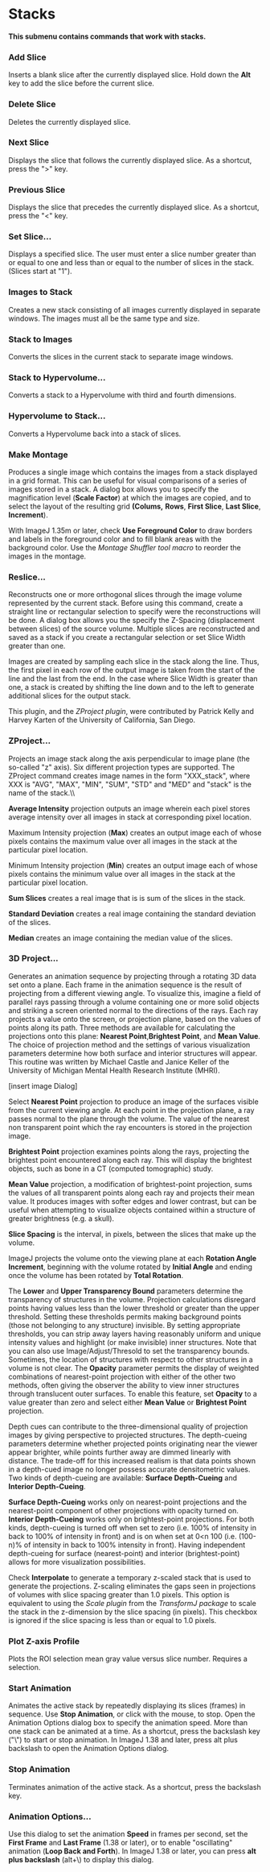 = Stacks =

'''This submenu contains commands that work with stacks.'''

=== Add Slice ===

Inserts a blank slice after the currently displayed slice. Hold down the '''Alt''' key to add the slice before the current slice. 

=== Delete Slice ===

Deletes the currently displayed slice. 

=== Next Slice ===

Displays the slice that follows the currently displayed slice. As a shortcut, press the ">" key. 

=== Previous Slice ===

Displays the slice that precedes the currently displayed slice. As a shortcut, press the "<" key.

=== Set Slice... ===

Displays a specified slice. The user must enter a slice number greater than or equal to one and less than or equal to the number of slices in the stack. (Slices start at "1").

=== Images to Stack ===

Creates a new stack consisting of all images currently displayed in separate windows. The images must all be the same type and size. 

=== Stack to Images ===

Converts the slices in the current stack to separate image windows.

=== Stack to Hypervolume... ===

Converts a stack to a Hypervolume with third and fourth dimensions.

=== Hypervolume to Stack... ===

Converts a Hypervolume back into a stack of slices.

=== Make Montage ===

Produces a single image which contains the images from a stack displayed in a grid format. This can be useful for visual comparisons of a series of images stored in a stack. A dialog box allows you to specify the magnification level ('''Scale Factor''') at which the images are copied, and to select the layout of the resulting grid '''(Colums,''' '''Rows''', '''First Slice''', '''Last Slice''', '''Increment''').

With ImageJ 1.35m or later, check '''Use Foreground Color''' to draw borders and labels in the foreground color and to fill blank areas with the background color. Use the ''Montage Shuffler tool macro'' to reorder the images in the montage.

=== Reslice... ===

Reconstructs one or more orthogonal slices through the image volume represented by the current stack. Before using this command, create a straight line or rectangular selection to specify were the reconstructions will be done. A dialog box allows you the specify the Z-Spacing (displacement between slices) of the source volume. Multiple slices are reconstructed and saved as a stack if you create a rectangular selection or set Slice Width greater than one.

Images are created by sampling each slice in the stack along the line. Thus, the first pixel in each row of the output image is taken from the start of the line and the last from the end. In the case where Slice Width is greater than one, a stack is created by shifting the line down and to the left to generate additional slices for the output stack.

This plugin, and the ''ZProject plugin'', were contributed by Patrick Kelly and Harvey Karten of the University of California, San Diego.

=== ZProject... ===

Projects an image stack along the axis perpendicular to image plane (the so-called "z" axis). Six different projection types are supported. The ZProject command creates image names in the form "XXX_stack", where XXX is "AVG", "MAX", "MIN", "SUM", "STD" and "MED" and "stack" is the name of the stack.\\

'''Average Intensity''' projection outputs an image wherein each pixel stores average intensity over all images in stack at corresponding pixel location.

Maximum Intensity projection ('''Max''') creates an output image each of whose pixels contains the maximum value over all images in the stack at the particular pixel location.

Minimum Intensity projection ('''Min''') creates an output image each of whose pixels contains the minimum value over all images in the stack at the particular pixel location.

'''Sum Slices''' creates a real image that is is sum of the slices in the stack.

'''Standard Deviation''' creates a real image containing the standard deviation of the slices.

'''Median''' creates an image containing the median value of the slices.

=== 3D Project... ===

Generates an animation sequence by projecting through a rotating 3D data set onto a plane. Each frame in the animation sequence is the result of projecting from a different viewing angle. To visualize this, imagine a field of parallel rays passing through a volume containing one or more solid objects and striking a screen oriented normal to the directions of the rays. Each ray projects a value onto the screen, or projection plane, based on the values of points along its path. Three methods are available for calculating the projections onto this plane: '''Nearest Point''',''' Brightest Point''', and '''Mean Value'''. The choice of projection method and the settings of various visualization parameters determine how both surface and interior structures will appear. This routine was written by Michael Castle and Janice Keller of the University of Michigan Mental Health Research Institute (MHRI).

[insert image Dialog]

Select '''Nearest Point''' projection to produce an image of the surfaces visible from the current viewing angle. At each point in the projection plane, a ray passes normal to the plane through the volume. The value of the nearest non transparent point which the ray encounters is stored in the projection image. 

'''Brightest Point''' projection examines points along the rays, projecting the brightest point encountered along each ray. This will display the brightest objects, such as bone in a CT (computed tomographic) study.

'''Mean Value''' projection, a modification of brightest-point projection, sums the values of all transparent points along each ray and projects their mean value. It produces images with softer edges and lower contrast, but can be useful when attempting to visualize objects contained within a structure of greater brightness (e.g. a skull).

'''Slice Spacing''' is the interval, in pixels, between the slices that make up the volume.

ImageJ projects the volume onto the viewing plane at each '''Rotation Angle Increment''', beginning with the volume rotated by '''Initial Angle''' and ending once the volume has been rotated by '''Total Rotation'''.

The '''Lower''' and '''Upper Transparency Bound''' parameters determine the transparency of structures in the volume. Projection calculations disregard points having values less than the lower threshold or greater than the upper threshold. Setting these thresholds permits making background points (those not belonging to any structure) invisible. By setting appropriate thresholds, you can strip away layers having reasonably uniform and unique intensity values and highlight (or make invisible) inner structures. Note that you can also use Image/Adjust/Thresold to set the transparency bounds. <br />Sometimes, the location of structures with respect to other structures in a volume is not clear. The '''Opacity''' parameter permits the display of weighted combinations of nearest-point projection with either of the other two methods, often giving the observer the ability to view inner structures through translucent outer surfaces. To enable this feature, set '''Opacity''' to a value greater than zero and select either '''Mean Value''' or '''Brightest Point''' projection.

Depth cues can contribute to the three-dimensional quality of projection images by giving perspective to projected structures. The depth-cueing parameters determine whether projected points originating near the viewer appear brighter, while points further away are dimmed linearly with distance. The trade-off for this increased realism is that data points shown in a depth-cued image no longer possess accurate densitometric values. Two kinds of depth-cueing are available: '''Surface Depth-Cueing''' and '''Interior Depth-Cueing'''. 

'''Surface Depth-Cueing''' works only on nearest-point projections and the nearest-point component of other projections with opacity turned on. '''Interior Depth-Cueing''' works only on brightest-point projections. For both kinds, depth-cueing is turned off when set to zero (i.e. 100% of intensity in back to 100% of intensity in front) and is on when set at 0<n 100 (i.e. (100-n)% of intensity in back to 100% intensity in front). Having independent depth-cueing for surface (nearest-point) and interior (brightest-point) allows for more visualization possibilities.

Check '''Interpolate''' to generate a temporary z-scaled stack that is used to generate the projections. Z-scaling eliminates the gaps seen in projections of volumes with slice spacing greater than 1.0 pixels. This option is equivalent to using the ''Scale plugin'' from the ''TransformJ package'' to scale the stack in the z-dimension by the slice spacing (in pixels). This checkbox is ignored if the slice spacing is less than or equal to 1.0 pixels. 

=== Plot Z-axis Profile ===

Plots the ROI selection mean gray value versus slice number. Requires a selection.

=== Start Animation ===

Animates the active stack by repeatedly displaying its slices (frames) in sequence. Use '''Stop Animation''', or click with the mouse, to stop. Open the Animation Options dialog box to specify the animation speed. More than one stack can be animated at a time. As a shortcut, press the backslash key ("\") to start or stop animation. In ImageJ 1.38 and later, press alt plus backslash to open the Animation Options dialog.

=== Stop Animation ===

Terminates animation of the active stack. As a shortcut, press the backslash key.

=== Animation Options... ===

Use this dialog to set the animation '''Speed''' in frames per second, set the '''First Frame''' and '''Last Frame''' (1.38 or later), or to enable "oscillating" animation ('''Loop Back and Forth'''). In ImageJ 1.38 or later, you can press '''alt plus backslash''' (alt+\) to display this dialog.
